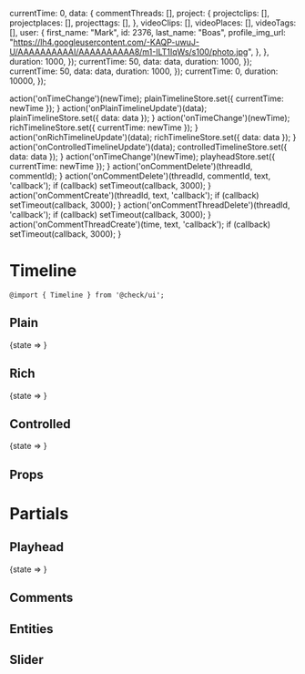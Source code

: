 


  currentTime: 0,
  data: {
    commentThreads: [],
    project: {
      projectclips: [],
      projectplaces: [],
      projecttags: [],
    },
    videoClips: [],
    videoPlaces: [],
    videoTags: [],
    user: { 
      first_name: "Mark",
      id: 2376,
      last_name: "Boas",
      profile_img_url: "https://lh4.googleusercontent.com/-KAQP-uwuJ-U/AAAAAAAAAAI/AAAAAAAAAA8/m1-ILT1IqWs/s100/photo.jpg",
    },
  },
  duration: 1000,
});
  currentTime: 50,
  data: data,
  duration: 1000,
});
  currentTime: 50,
  data: data,
  duration: 1000,
});
  currentTime: 0,
  duration: 10000,
});

  action('onTimeChange')(newTime);
  plainTimelineStore.set({ currentTime: newTime });
}
  action('onPlainTimelineUpdate')(data);
  plainTimelineStore.set({ data: data });
}
  action('onTimeChange')(newTime);
  richTimelineStore.set({ currentTime: newTime });
}
  action('onRichTimelineUpdate')(data);
  richTimelineStore.set({ data: data });
}
  action('onControlledTimelineUpdate')(data);
  controlledTimelineStore.set({ data: data });
}
  action('onTimeChange')(newTime);
  playheadStore.set({ currentTime: newTime });
}
  action('onCommentDelete')(threadId, commentId);
}
  action('onCommentDelete')(threadId, commentId, text, 'callback');
  if (callback) setTimeout(callback, 3000);
}
  action('onCommentCreate')(threadId, text, 'callback');
  if (callback) setTimeout(callback, 3000);
}
  action('onCommentThreadDelete')(threadId, 'callback');
  if (callback) setTimeout(callback, 3000);
}
  action('onCommentThreadCreate')(time, text, 'callback');
  if (callback) setTimeout(callback, 3000);
}

<Meta title="Components/Timeline" component={Timeline} decorators={[withKnobs]} />

# Timeline

`@import { Timeline } from '@check/ui';`

## Plain

<Preview withToolbar={true}>
  <Story name="Plain">
    <State store={plainTimelineStore}>
      {state =>
        <Timeline
          currentTime={state.currentTime}
          data={state.data}
          duration={state.duration}
          onBeforeCommentThreadCreate={action('onBeforeCommentThreadCreate')}
          onCommentCreate={onCommentCreate}
          onCommentDelete={onCommentDelete}
          onCommentEdit={onCommentEdit}
          onCommentThreadCreate={onCommentThreadCreate}
          onCommentThreadDelete={onCommentThreadDelete}
          onTimeChange={onPlainTimelineChange}
        />
      }
     </State>
  </Story>
</Preview>

## Rich

<Preview withToolbar={true}>
  <Story name="Rich">
    <State store={richTimelineStore}>
      {state =>
        <Timeline
          currentTime={state.currentTime}
          data={state.data}
          duration={state.duration}
          onBeforeCommentThreadCreate={action('onBeforeCommentThreadCreate')}
          onCommentCreate={onCommentCreate}
          onCommentDelete={onCommentDelete}
          onCommentEdit={onCommentEdit}
          onCommentThreadCreate={onCommentThreadCreate}
          onCommentThreadDelete={onCommentThreadDelete}
          onTimeChange={onRichTimelineChange}
        />
      }
     </State>
  </Story>
</Preview>

## Controlled

<Preview withToolbar={true}>
  <Story name="Controlled">
    <State store={controlledTimelineStore}>
      {state =>
        <Timeline
          currentTime={number('Time', 100, {min: 0, max: 1000, step: 1, range: true})}
          data={state.data}
          duration={state.duration}
          onBeforeCommentThreadCreate={action('onBeforeCommentThreadCreate')}
          onCommentCreate={onCommentCreate}
          onCommentDelete={onCommentDelete}
          onCommentEdit={onCommentEdit}
          onCommentThreadCreate={onCommentThreadCreate}
          onCommentThreadDelete={onCommentThreadDelete}
          onTimeChange={action('onTimeChange')}
        />
      }
     </State>
  </Story>
</Preview>

## Props

<Props of={Timeline} />

# Partials

## Playhead

<Preview>
  <Story name="Partials » Playhead">
    <State store={playheadStore}>
      {state =>
        <Playhead
          currentTime={state.currentTime}
          duration={state.duration}
          onChange={onPlayheadChange}
        />
      }
     </State>
  </Story>
</Preview>

## Comments

<Preview>
  <Story name="Partials » Commments (Plain)">
    <Comments 
      duration={1000}
      user={{
        first_name: "Mark",
        id: 2376,
        last_name: "Boas",
        profile_img_url: "https://lh4.googleusercontent.com/-KAQP-uwuJ-U/AAAAAAAAAAI/AAAAAAAAAA8/m1-ILT1IqWs/s100/photo.jpg",
      }}
      onCommentCreate={action('onCommentCreate')}
      onCommentDelete={onCommentDelete}
      onCommentEdit={action('onCommentEdit')}
      onCommentThreadCreate={action('onCommentThreadCreate')}
      onCommentThreadDelete={action('onCommentThreadDelete')}
    />
  </Story>
</Preview>

<Preview>
  <Story name="Partials » Commments (Rich)">
    <Comments 
      duration={1000}
      user={{
        first_name: "Mark",
        id: 2376,
        last_name: "Boas",
        profile_img_url: "https://lh4.googleusercontent.com/-KAQP-uwuJ-U/AAAAAAAAAAI/AAAAAAAAAA8/m1-ILT1IqWs/s100/photo.jpg",
      }}
      onCommentCreate={action('onCommentCreate')}
      onCommentDelete={onCommentDelete}
      onCommentEdit={action('onCommentEdit')}
      onCommentThreadCreate={action('onCommentThreadCreate')}
      onCommentThreadDelete={action('onCommentThreadDelete')}
      threads={data.commentThreads}
    />
  </Story>
</Preview>

## Entities

<Preview>
  <Story name="Partials » Entities (Clips)">
    <Entities
      currentTime={0}
      duration={1000}
      entities={data.videoClips}
      onAfterChange={action('onAfterChange')}
      onBeforeChange={action('onBeforeChange')}
      onChange={action('onChange')}
      onInstanceDelete={action('onInstanceDelete')}
      onInstanceUpdate={action('onInstanceUpdate')}
      suggestions={[]}
      type="clips"
    />
  </Story>
</Preview>

<Preview>
  <Story name="Partials » Entities (Tags)">
    <Entities
      currentTime={0}
      duration={1000}
      entities={data.videoTags}
      onAfterChange={action('onAfterChange')}
      onBeforeChange={action('onBeforeChange')}
      onChange={action('onChange')}
      onInstanceClip={action('onInstanceClip')}
      onInstanceDelete={action('onInstanceDelete')}
      onInstanceUpdate={action('onInstanceUpdate')}
      suggestions={[]}
      type="tags"
    />
  </Story>
</Preview>

<Preview>
  <Story name="Partials » Entities (Places)">
    <Entities
      currentTime={0}
      duration={1000}
      entities={data.videoPlaces}
      onAfterChange={action('onAfterChange')}
      onBeforeChange={action('onBeforeChange')}
      onChange={action('onChange')}
      onInstanceClip={action('onInstanceClip')}
      onInstanceDelete={action('onInstanceDelete')}
      onInstanceUpdate={action('onInstanceUpdate')}
      suggestions={[]}
      type="places"
    />
  </Story>
</Preview>

## Slider

<Preview>
  <Story name="Partials » Slider (Plain)">
    <Slider
      deleteInstance={action('deleteInstance')}
      duration={1000}
      instances={[]}
      onDrag={action('onDrag')}
      onDragEnd={action('onDragEnd')}
      onDragStart={action('onDragStart')}
      updateInstance={action('updateInstance')}
      threads={data.commentThreads}
    />
  </Story>
</Preview>

<Preview>
  <Story name="Partials » Slider (Clips)">
    <Slider
      deleteInstance={action('deleteInstance')}
      duration={1000}
      instances={data.videoClips[0].instances}
      onDrag={action('onDrag')}
      onDragEnd={action('onDragEnd')}
      onDragStart={action('onDragStart')}
      updateInstance={action('updateInstance')}
    />
  </Story>
</Preview>

<Preview>
  <Story name="Partials » Slider (Tags)">
    <Slider
      clipInstance={action('clipInstance')}
      deleteInstance={action('deleteInstance')}
      duration={1000}
      instances={data.videoTags[0].instances}
      onDrag={action('onDrag')}
      onDragEnd={action('onDragEnd')}
      onDragStart={action('onDragStart')}
      updateInstance={action('updateInstance')}
    />
  </Story>
</Preview>
